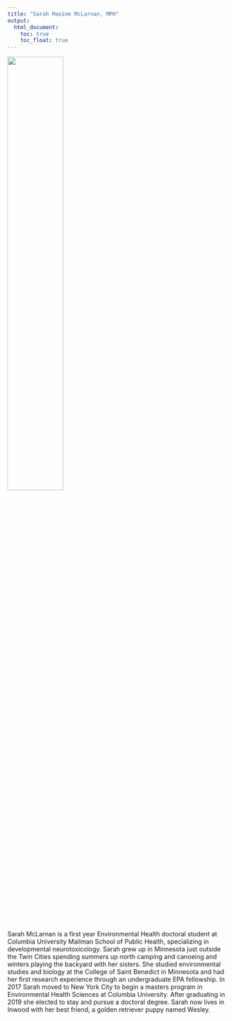 ```yaml
---
title: "Sarah Maxine McLarnan, MPH"
output: 
  html_document:
    toc: true
    toc_float: true
---
```


<img src="headshot.jpg" style="width:50%">

Sarah McLarnan is a first year Environmental Health doctoral student at Columbia University Mailman School of Public Health, specializing in developmental neurotoxicology. Sarah grew up in Minnesota just outside the Twin Cities spending summers up north camping and canoeing and winters playing the backyard with her sisters. She studied environmental studies and biology at the College of Saint Benedict in Minnesota and had her first research experience through an undergraduate EPA fellowship. In 2017 Sarah moved to New York City to begin a masters program in Environmental Health Sciences at Columbia University. After graduating in 2019 she elected to stay and pursue a doctoral degree. Sarah now lives in Inwood with her best friend, a golden retriever puppy named Wesley. 


